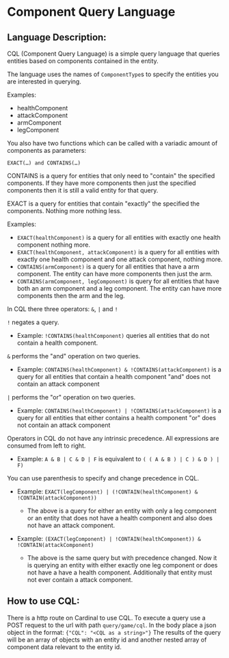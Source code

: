 # Component Query Language

## Language Description:

CQL (Component Query Language) is a simple query language that queries entities based on components contained in the entity.

The language uses the names of `ComponentType`s to specify the entities you are interested in querying.

Examples:

* healthComponent
* attackComponent
* armComponent
* legComponent

You also have two functions which can be called with a variadic amount of components as parameters:

`EXACT(…) and CONTAINS(…)`

CONTAINS is a query for entities that only need to "contain" the specified components. If they have more components then just the specified components then it is still a valid entity for that query.

EXACT is a query for entities that contain "exactly" the specified the components. Nothing more nothing less.

Examples:

- `EXACT(healthComponent)` is a query for all entities with exactly one health component nothing more.
- `EXACT(healthComponent, attackComponent)` is a query for all entities with exactly one health component and one attack component, nothing more.
- `CONTAINS(armComponent)` is a query for all entities that have a arm component. The entity can have more components then just the arm.
- `CONTAINS(armComponent, legComponent)` is query for all entities that have both an arm component and a leg component. The entity can have more components then the arm and the leg.

In CQL there three operators: `&`, `|` and `!`

`!` negates a query.
- Example: `!CONTAINS(healthComponent)` queries all entities that do not contain a health component.

`&` performs the "and" operation on two queries.
- Example: `CONTAINS(healthComponent) & !CONTAINS(attackComponent)` is a query for all entities that contain a health component "and" does not contain an attack component

`|` performs the "or" operation on two queries.
- Example: `CONTAINS(healthComponent) | !CONTAINS(attackComponent)` is a query for all entities that either contains a health component "or" does not contain an attack component

Operators in CQL do not have any intrinsic precedence. All expressions are consumed from left to right.
- Example: `A & B | C & D | F`  is equivalent to `( ( A & B ) | C ) & D ) | F)`

You can use parenthesis to specify and change precedence in CQL.
- Example: `EXACT(legComponent) | (!CONTAIN(healthComponent) & !CONTAIN(attackComponent))`
  - The above is a query for either an entity with only a leg component or an entity that does not have a health component and also does not have an attack component.

- Example: `(EXACT(legComponent) | !CONTAIN(healthComponent)) & !CONTAIN(attackComponent)`
  - The above is the same query but with precedence changed. Now it is querying an entity with either exactly one leg component or does not have a have a health component. Additionally that entity must not ever contain a attack component.

## How to use CQL:

There is a http route on Cardinal to use CQL. To execute a query use a POST request to the url with path `query/game/cql`. In the body place a json object in the format: `{"CQL": "<CQL as a string>"}` The results of the query will be an array of objects with an entity id and another nested array of component data relevant to the entity id.